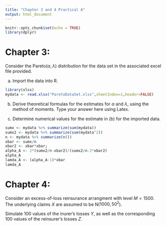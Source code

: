 ---
title: "Chapter 3 and 4 Practical A"
output: html_document
---

```{r setup, include=FALSE}
knitr::opts_chunk$set(echo = TRUE)
library(dplyr)
```

# Chapter 3: 

Consider the Pareto$(\alpha, \lambda)$  distribution for the data set in the associated excel file provided.

a) Import the data into R.

```{r}
library(xlsx)
mydata <- read.xlsx("ParetoDataSet.xlsx",sheetIndex=1,header=FALSE)
```

b) Derive theoretical formulas for the estimates for $\alpha$  and $\lambda$, using the method of moments. Type your answer here using Latex.

c) Determine numerical values for the estimate in (b) for the imported data. 

```{r}
sumx <- mydata %>% summarize(sum(mydata))
sumx2 <- mydata %>% summarize(sum(mydata^2))
n <- mydata %>% summarize(n())
xbar <- sumx/n
xbar2 <- xbar*xbar;
alpha_A <- 2*(sumx2/n-xbar2)/(sumx2/n-2*xbar2)
alpha_A
lamda_A <- (alpha_A-1)*xbar
lamda_A
```

# Chapter 4:

Consider an excess-of-loss reinsurance arrangment with level $M=1500$. The underlying claims $X$ are assumed to be N($1000, 50^2$).

Simulate 100 values of the inurer's losses $Y$, as well as the corresponding 100 values of the reinsurer's losses $Z$. 

```{r}


```